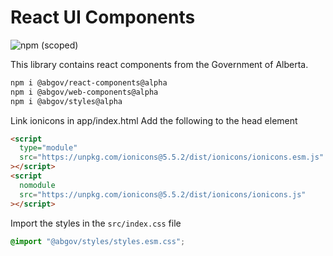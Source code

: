 
<Meta title="Setup/React" />

# React UI Components

![npm (scoped)](https://img.shields.io/npm/v/@abgov/react-components/alpha?color=%230081a2&label=react-components&style=flat-square)

This library contains react components from the Government of Alberta.

```bash
npm i @abgov/react-components@alpha
npm i @abgov/web-components@alpha
npm i @abgov/styles@alpha
```

Link ionicons in app/index.html
Add the following to the head element

```html
<script
  type="module"
  src="https://unpkg.com/ionicons@5.5.2/dist/ionicons/ionicons.esm.js"
></script>
<script
  nomodule
  src="https://unpkg.com/ionicons@5.5.2/dist/ionicons/ionicons.js"
></script>
```

Import the styles in the `src/index.css` file

```css
@import "@abgov/styles/styles.esm.css";
```
